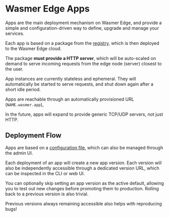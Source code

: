 
# Wasmer Edge Apps

Apps are the main deployment mechanism on Wasmer Edge, and provide a simple and
configuration-driven way to define, upgrade and manage your services.

Each app is based on a package from the [registry](/registry), which is then
deployed to the Wasmer Edge cloud.

The package **must provide a HTTP server**, which will be auto-scaled on demand to
serve incoming requests from the edge node (server) closest to the user. 

App instances are currently stateless and ephemeral. They will automatically
be started to serve requests, and shut down again after a short idle period.

Apps are reachable through an automatically provisioned URL (`NAME.wasmer.app`), 

<Callout type='info'>
In the future, apps will expand to provide generic TCP/UDP servers, not just HTTP.
</Callout>

## Deployment Flow

Apps are based on a [configuration file](/edge/configuration), which
can also be managed through the admin UI.

Each deployment of an app will create a new app version. Each version will also
be independently accessible through a dedicated version URL, which can be inspected
in the CLI or web UI.

You can optionally skip setting an app version as the active default, allowing
you to test out new changes before promoting them to production.
Rolling back to a previous version is also trivial.

Previous versions always remaining accessible also helps with reproducing bugs!
